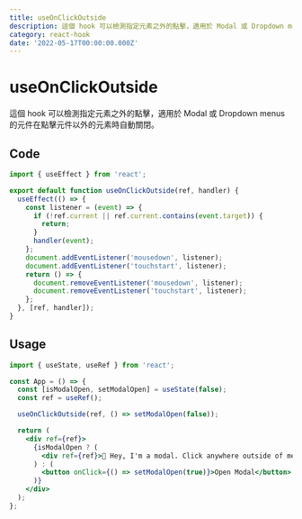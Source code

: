```yaml
---
title: useOnClickOutside
description: 這個 hook 可以檢測指定元素之外的點擊，適用於 Modal 或 Dropdown menus 的元件在點擊元件以外的元素時自動關閉。
category: react-hook
date: '2022-05-17T00:00:00.000Z'
---
```


# useOnClickOutside
這個 hook 可以檢測指定元素之外的點擊，適用於 Modal 或 Dropdown menus 的元件在點擊元件以外的元素時自動關閉。

<Divider />

## Code

```jsx
import { useEffect } from 'react';

export default function useOnClickOutside(ref, handler) {
  useEffect(() => {
    const listener = (event) => {
      if (!ref.current || ref.current.contains(event.target)) {
        return;
      }
      handler(event);
    };
    document.addEventListener('mousedown', listener);
    document.addEventListener('touchstart', listener);
    return () => {
      document.removeEventListener('mousedown', listener);
      document.removeEventListener('touchstart', listener);
    };
  }, [ref, handler]);
}
```

## Usage

```jsx
import { useState, useRef } from 'react';

const App = () => {
  const [isModalOpen, setModalOpen] = useState(false);
  const ref = useRef();

  useOnClickOutside(ref, () => setModalOpen(false));

  return (
    <div ref={ref}>
      {isModalOpen ? (
        <div ref={ref}>👋 Hey, I'm a modal. Click anywhere outside of me to close.</div>
      ) : (
        <button onClick={() => setModalOpen(true)}>Open Modal</button>
      )}
    </div>
  );
};
```

<UpdatedAt dateTime="2022-05-17T00:00:00.000Z" />
